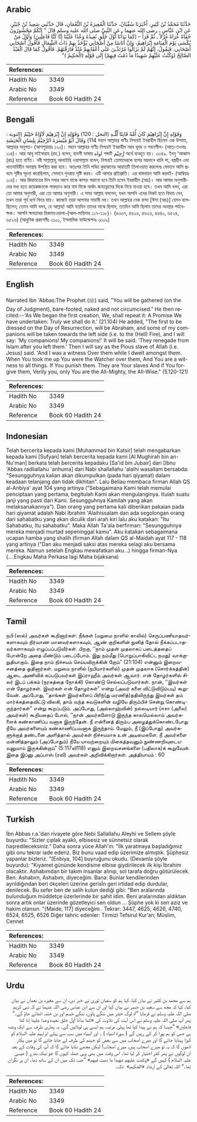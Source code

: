 ## Arabic


<div dir="rtl" lang="ar" style={{fontSize:'larger',backgroundColor:'#f8f9fa',padding:20}}>
حَدَّثَنَا مُحَمَّدُ بْنُ كَثِيرٍ، أَخْبَرَنَا سُفْيَانُ، حَدَّثَنَا الْمُغِيرَةُ بْنُ النُّعْمَانِ، قَالَ حَدَّثَنِي سَعِيدُ بْنُ جُبَيْرٍ، عَنِ ابْنِ عَبَّاسٍ ـ رضى الله عنهما ـ عَنِ النَّبِيِّ صلى الله عليه وسلم قَالَ ‏"‏ إِنَّكُمْ مَحْشُورُونَ حُفَاةً عُرَاةً غُرْلاً ـ ثُمَّ قَرَأَ – ‏(‏كَمَا بَدَأْنَا أَوَّلَ خَلْقٍ نُعِيدُهُ وَعْدًا عَلَيْنَا إِنَّا كُنَّا فَاعِلِينَ‏)‏ وَأَوَّلُ مَنْ يُكْسَى يَوْمَ الْقِيَامَةِ إِبْرَاهِيمُ، وَإِنَّ أُنَاسًا مِنْ أَصْحَابِي يُؤْخَذُ بِهِمْ ذَاتَ الشِّمَالِ فَأَقُولُ أَصْحَابِي أَصْحَابِي‏.‏ فَيَقُولُ، إِنَّهُمْ لَمْ يَزَالُوا مُرْتَدِّينَ عَلَى أَعْقَابِهِمْ مُنْذُ فَارَقْتَهُمْ‏.‏ فَأَقُولُ كَمَا قَالَ الْعَبْدُ الصَّالِحُ ‏(‏وَكُنْتُ عَلَيْهِمْ شَهِيدًا مَا دُمْتُ فِيهِمْ‏)‏ إِلَى قَوْلِهِ ‏(‏الْحَكِيمُ ‏)‏‏"‏
</div>
<div style={{backgroundColor:'#f8f9fa',padding:20, marginBottom: 10}}><table> <thead> <tr> <th>References:</th> <th></th> </tr> </thead> <tbody><tr><td>Hadith No</td><td>3349</td></tr><tr><td>Arabic No</td><td>3349</td></tr><tr><td>Reference</td><td>Book 60 Hadith 24</td></tr></tbody></table></div>

## Bengali


<div dir="ltr" lang="bn" style={{fontSize:'larger',backgroundColor:'#f8f9fa',padding:20}}>
وَقَوْلِهِ إِنَّ إِبْرَاهِيْمَ كَانَ أُمَّةً قَانِتًا لِّلّٰـهِ (النحل : 120) وَقَوْلِهِ إِنَّ إِبْرٰهِيْمَ لَاَوَّاهٌ حَلِيْمٌ (التوبة : 114) وَقَالَ أَبُوْ مَيْسَرَةَ الرَّحِيْمُ بِلِسَانِ الْحَبَشَةِ মহান আল্লাহর বাণীঃ নিশ্চয়ই ইবরাহীম ছিলেন এক উম্মাত, আল্লাহর অনুগত- (আশশুয়ারাঃ ১২০)। মহান আল্লাহর বাণীঃ নিশ্চয়ই ইবরাহীম নরম হৃদয় ও সহনশীল- (আত্-তওবাঃ ১১৪)। আর আবূ মাইসারাহ (রহ.) বলেন, হাবশী ভাষায় اواه শব্দটি رَّحِيْم অর্থে ব্যবহৃত হয়। ৩৩৪৯. ইবনু ‘আব্বাস (রাঃ) হতে বর্ণিত। নবী সাল্লাল্লাহু আলাইহি ওয়াসাল্লাম বলেন, নিশ্চয়ই তোমাদেরকে হাশর ময়দানে খালি পা, বস্ত্রহীন এবং খাতনাবিহীন অবস্থায় উপস্থিত করা হবে। অতঃপর তিনি পবিত্র কুরআনের আয়াতটি তিলাওয়াত করলেনঃ যেভাবে আমি প্রথমে সৃষ্টির সূচনা করেছিলাম, সেভাবে পুনরায় সৃষ্টি করব। এটি আমার প্রতিশ্রুতি। এর বাস্তবায়ন আমি করবই- (আম্বিয়াঃ ১০৪)। আর কিয়ামতের দিন সবার আগে যাকে কাপড় পরানো হবে তিনি হবেন ইবরাহীম (আঃ)। আর আমার অনুসারীদের মধ্য হতে কয়েকজনকে পাকড়াও করে বাম দিকে অর্থাৎ জাহান্নামের দিকে নিয়ে যাওয়া হবে। তখন আমি বলব, এরা তো আমার অনুসারী, এরা তো আমার অনুসারী। এ সময় আল্লাহ বললেন, যখন আপনি এদের নিকট হতে বিদায় নেন, তখন তারা পূর্ব ধর্মে ফিরে যায়। কাজেই তারা আপনার সাহাবী নয়। তখন আল্লাহর নেক বান্দা [ঈসা (আঃ)] যেমন বলেছিলেন; তেমন আমি বলব, হে আল্লাহ! আমি যতদিন তাদের মাঝে ছিলাম, ততদিন আমি ছিলাম তাদের অবস্থার পর্যবেক্ষক। আপনি ক্ষমতাধর হিকমতওয়ালা-(আল-মায়িদাহ ১১৭-১১৮)। (৪৩৩৭, ৪৬২৫, ৪৬২৬, ৪৬৪০, ৬৫২৪, ৬৫২৬) (আধুনিক প্রকাশনীঃ ৩১০১, ইসলামিক ফাউন্ডেশনঃ ৩১০৯)
</div>
<div style={{backgroundColor:'#f8f9fa',padding:20, marginBottom: 10}}><table> <thead> <tr> <th>References:</th> <th></th> </tr> </thead> <tbody><tr><td>Hadith No</td><td>3349</td></tr><tr><td>Arabic No</td><td>3349</td></tr><tr><td>Reference</td><td>Book 60 Hadith 24</td></tr></tbody></table></div>

## English


<div dir="ltr" lang="en" style={{fontSize:'larger',backgroundColor:'#f8f9fa',padding:20}}>
Narrated Ibn 'Abbas:The Prophet (ﷺ) said, "You will be gathered (on the Day of Judgment), bare-footed, naked and not circumcised." He then recited:--'As We began the first creation, We, shall repeat it: A Promise We have undertaken: Truly we shall do it.' (21.104) He added, "The first to be dressed on the Day of Resurrection, will be Abraham, and some of my companions will be taken towards the left side (i.e. to the (Hell) Fire), and I will say: 'My companions! My companions!' It will be said: 'They renegade from Islam after you left them.' Then I will say as the Pious slave of Allah (i.e. Jesus) said. 'And I was a witness Over them while I dwelt amongst them. When You took me up You were the Watcher over them, And You are a witness to all things. If You punish them. They are Your slaves And if You forgive them, Verily you, only You are the All-Mighty, the All-Wise." (5.120-121)
</div>
<div style={{backgroundColor:'#f8f9fa',padding:20, marginBottom: 10}}><table> <thead> <tr> <th>References:</th> <th></th> </tr> </thead> <tbody><tr><td>Hadith No</td><td>3349</td></tr><tr><td>Arabic No</td><td>3349</td></tr><tr><td>Reference</td><td>Book 60 Hadith 24</td></tr></tbody></table></div>

## Indonesian


<div dir="ltr" lang="id" style={{fontSize:'larger',backgroundColor:'#f8f9fa',padding:20}}>
Telah bercerita kepada kami [Muhammad bin Katsir] telah mengabarkan kepada kami [Sufyan] telah bercerita kepada kami [Al Mughirah bin an-Nu'man] berkata telah bercerita kepadaku [Sa'id bin Jubair] dari [Ibnu 'Abbas radliallahu 'anhuma] dari Nabi shallallahu 'alaihi wasallam bersabda: "Sesungguhnya kalian akan dikumpulkan (pada hari qiyamat) dalam keadaan telanjang dan tidak dikhitan". Lalu Beliau membaca firman Allah QS al-Anbiya' ayat 104 yang artinya ("Sebagaimana Kami telah memulai penciptaan yang pertama, begitulah Kami akan mengulanginya. Itulah suatu janji yang pasti dari Kami. Sesungguhnya Kamilah yang akan melaksanakannya"). Dan orang yang pertama kali diberikan pakaian pada hari qiyamat adalah Nabi Ibrahim 'Alaihissalam dan ada segolongan orang dari sahabatku yang akan diculik dari arah kiri lalu aku katakan: "Itu Sahabatku, Itu sahabatku". Maka Allah Ta'ala berfirman: "Sesungguhnya mereka menjadi murtad sepeninggal kamu". Aku katakan sebagaimana ucapan hamba yang shalih (firman Allah dalam QS al-Maidah ayat 117 - 118 yang artinya ("Dan aku menjadi saksi atas mereka selagi aku bersama mereka. Namun setelah Engkau mewafatkan aku…) hingga firman-Nya (….Engkau Maha Perkasa lagi Maha bijaksana)
</div>
<div style={{backgroundColor:'#f8f9fa',padding:20, marginBottom: 10}}><table> <thead> <tr> <th>References:</th> <th></th> </tr> </thead> <tbody><tr><td>Hadith No</td><td>3349</td></tr><tr><td>Arabic No</td><td>3349</td></tr><tr><td>Reference</td><td>Book 60 Hadith 24</td></tr></tbody></table></div>

## Tamil


<div dir="ltr" lang="ta" style={{fontSize:'larger',backgroundColor:'#f8f9fa',padding:20}}>
நபி (ஸல்) அவர்கள் கூறினார்கள்: நீங்கள் (மறுமை நாளில் காலில்) செருப்பணியாதவர்களாகவும் நிர்வாண மானவர்களாகவும், ஆண் குறிகளின் நுனித் தோல் நீக்கப்படாதவர்களாகவும் எழுப்பப்படுவீர்கள். பிறகு, ‘‘நாம் முதன் முதலாகப் படைத்ததைப் போன்றே அதை மீண்டும் படைப்போம். இது நம்மீது (பொறுப்பாகிவிட்ட நமது) வாக்குறுதியாகும். இதை நாம் நிச்சயம் செய்யவிருக்கின் றோம்” (21:104) என்னும் இறைவசனத்தை ஓதினார்கள். மறுமை நாளில் (நபிமார்களில்) முதன் முதலாக (சொர்க்கத்தின்) ஆடை அணிவிக் கப்படுபவர்கள் இப்ராஹீம் அவர்கள் ஆவார். என் தோழர்களில் சிலர் இடப் பக்கம் (நரகத்தை நோக்கி) கொண்டு செல்லப்படுவார்கள். நான், ‘‘இவர்கள் என் தோழர்கள். இவர்கள் என் தோழர்கள்” என்று (அவர் களை விட்டுவிடும்படி) கூறுவேன். அப்போது, ‘‘தாங்கள் இவர்களைப் பிரிந்(து மரணித்)ததிலிருந்து இவர்கள் தம் மார்க்கத்தைவிட்டு விலகி, தாம் வந்த சுவடுகளின் வழியே திரும்பிச் சென்று கொண்டிருந்தார்கள்” என்று கூறப்படும். அப்போது, (அல்லாஹ்வின்) நல்லடியார் (ஈசா (அலை) அவர்கள்) கூறியதைப் போல், ‘‘நான் அவர்களோடு இருந்த காலமெல்லாம் அவர்களைக் கண்காணிப்ப வனாக இருந்தேன். நீ என்னைத் திரும்ப அழைத்துக்கொண்டபோது நீயே அவர்களையும் கண்காணிப்பவனாக இருந்தாய். மேலும், நீ (இப்போது) அவர்களுக்குத் தண்டனை அளித்தால் அவர்கள் நிச்சயமாக உன் அடிமைகளே. நீ அவர்களை மன்னித்தாலும் (அப்போதும்) நீயே யாவற்றையும் மிகைத்தவனும் நுண்ணறிவுடையவனுமாய் இருக்கின்றாய்” (5:117லி118) எனும் இறைவசனங்களை (பதிலாக)க் கூறுவேன். இதை இப்னு அப்பாஸ் (ரலி) அவர்கள் அறிவிக்கிறார்கள். அத்தியாயம் : 60
</div>
<div style={{backgroundColor:'#f8f9fa',padding:20, marginBottom: 10}}><table> <thead> <tr> <th>References:</th> <th></th> </tr> </thead> <tbody><tr><td>Hadith No</td><td>3349</td></tr><tr><td>Arabic No</td><td>3349</td></tr><tr><td>Reference</td><td>Book 60 Hadith 24</td></tr></tbody></table></div>

## Turkish


<div dir="ltr" lang="tr" style={{fontSize:'larger',backgroundColor:'#f8f9fa',padding:20}}>
İbn Abbas r.a.'dan rivayete göre Nebi Sallallahu Aleyhi ve Sellem şöyle buyurdu: "Sizler çıplak ayaklı, elbisesiz ve sünnetsiz olarak haşredileceksiniz." Daha sonra yüce Allah'ın: "İlk yaratmaya başladığımız gibi onu tekrar iade ederiz. Biz bunu vaad edip üzerimize almıştık. Şüphesiz yapanlar bizleriz. "[Enbiya, 104] buyruğunu okudu. (Devamla şöyle buyurdu): "Kıyamet gününde kendisine elbise giydirilecek ilk kişi İbrahim olacaktır. Ashabımdan bir takım insanlar alınıp, sol tarafa doğru götürülecek. Ben: Ashabım, Ashabım, diyeceğim. Bana: Bunlar kendilerinden ayrıldığından beri ökçeleri üzerine gerisİn geri irtidad edip durdular, denilecek. Bu sefer ben de salih kulun dediği gibi: "Ben aralarında bulunduğum müddetçe üzerlerinde bir şahit idim. Beni aralarından aldıktan sonra artık onlar üzerinde gözetleyici sen oldun ... Şüphe yok ki sen aziz ve hakim olansın. "[Maide, 117] diyeceğim . Tekrar: 3447, 4625, 4626, 4740, 6524, 6525, 6526 Diğer tahric edenler: Tirmizi Tefsirul Kur’an; Müslim, Cennet
</div>
<div style={{backgroundColor:'#f8f9fa',padding:20, marginBottom: 10}}><table> <thead> <tr> <th>References:</th> <th></th> </tr> </thead> <tbody><tr><td>Hadith No</td><td>3349</td></tr><tr><td>Arabic No</td><td>3349</td></tr><tr><td>Reference</td><td>Book 60 Hadith 24</td></tr></tbody></table></div>

## Urdu


<div dir="rtl" lang="ur" style={{fontSize:'larger',backgroundColor:'#f8f9fa',padding:20}}>
ہم سے محمد بن کثیر نے بیان کیا، کہا ہم کو سفیان ثوری نے خبر دی، ان سے مغیرہ بن نعمان نے بیان کیا، کہا کہ مجھ سے سعید بن جبیر نے بیان کیا اور ان سے ابن عباس رضی اللہ عنہما نے کہ نبی کریم صلی اللہ علیہ وسلم نے فرمایا ”تم لوگ حشر میں ننگے پاؤں، ننگے جسم اور بن ختنہ اٹھائے جاؤ گے۔“ پھر آپ صلی اللہ علیہ وسلم نے اس آیت کی تلاوت کی «كما بدأنا أول خلق نعيده وعدا علينا إنا كنا فاعلين‏» ”جیسا کہ ہم نے پیدا کیا تھا پہلی مرتبہ، ہم ایسے ہی لوٹائیں گے۔ یہ ہماری طرف سے ایک وعدہ ہے جس کو ہم پورا کر کے رہیں گے ( سورۃ انبیاء ) ۔ اور انبیاء میں سب سے پہلے ابراہیم علیہ السلام کو کپڑا پہنایا جائے گا اور میرے اصحاب میں سے بعض کو جہنم کی طرف لے جایا جائے گا تو میں پکار اٹھوں گا کہ یہ تو میرے اصحاب ہیں، میرے اصحاب! لیکن مجھے بتایا جائے گا کہ آپ کی وفات کے بعد ان لوگوں نے پھر کفر اختیار کر لیا تھا۔ اس وقت میں بھی وہی جملہ کہوں گا جو نیک بندے ( عیسیٰ علیہ السلام ) کہیں گے «وكنت عليهم شهيدا ما دمت فيهم‏» ”جب تک میں ان کے ساتھ تھا۔ ان پر نگران تھا۔“ اللہ تعالیٰ کے ارشاد «الحكيم» ‏‏‏‏ تک۔
</div>
<div style={{backgroundColor:'#f8f9fa',padding:20, marginBottom: 10}}><table> <thead> <tr> <th>References:</th> <th></th> </tr> </thead> <tbody><tr><td>Hadith No</td><td>3349</td></tr><tr><td>Arabic No</td><td>3349</td></tr><tr><td>Reference</td><td>Book 60 Hadith 24</td></tr></tbody></table></div>